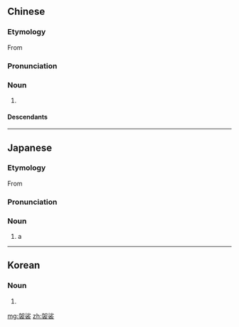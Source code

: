 ==Chinese==
{{zh-forms}}
{{wikipedia|lang=zh}}

===Etymology===
From {{der|zh|sa|काषाय}}

===Pronunciation===
{{zh-pron
|m=jiāshā
|c=gaa1 saa1
|h=pfs=kâ-sâ
|md=gă-să
|mn=ka-se
|w=1ka so
|mc=y
|cat=n
}}

===Noun===
{{zh-noun}}

# {{w|Kasaya (clothing)|kāṣāya}}

====Descendants====
{{CJKV||s=袈%裟|け%さ|가사|cà sa}}

{{zh-cat|Clothing|Buddhism}}

----

==Japanese==
{{wikipedia|lang=ja}}
{{ja-kanjitab|け|さ|yomi=o}}

===Etymology===
From {{der|ja|zh|袈裟|sort=けさ}}

===Pronunciation===
{{ja-pron|けさ|y=o|acc=2|acc2=0}}

===Noun===
{{ja-noun|けさ}}

# a {{w|Kasaya (clothing)|kāṣāya}}

{{C|ja|Clothing|Buddhism|sort=けさ}}

----

==Korean==
{{ko-hanjatab}}

===Noun===
{{ko-noun|hangeul=가사|mr=kasa|y=kasa}}

# {{hanja form of|가사|{{w|Kasaya (clothing)|kāṣāya}}}}

[[mg:袈裟]]
[[zh:袈裟]]